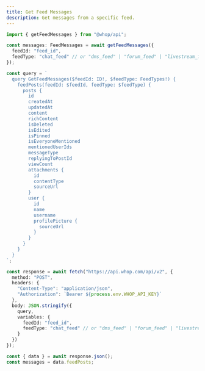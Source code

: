 ```yaml
---
title: Get Feed Messages
description: Get messages from a specific feed.
---
```


<CodeGroup>

```typescript @whop/api
import { getFeedMessages } from "@whop/api";

const messages: FeedMessages = await getFeedMessages({ 
  feedId: "feed_id",
  feedType: "chat_feed" // or "dms_feed" | "forum_feed" | "livestream_feed" | "universal_post" | "user"
});
```

```typescript GraphQL
const query = `
  query GetFeedMessages($feedId: ID!, $feedType: FeedTypes!) {
    feedPosts(feedId: $feedId, feedType: $feedType) {
      posts {
        id
        createdAt
        updatedAt
        content
        richContent
        isDeleted
        isEdited
        isPinned
        isEveryoneMentioned
        mentionedUserIds
        messageType
        replyingToPostId
        viewCount
        attachments {
          id
          contentType
          sourceUrl
        }
        user {
          id
          name
          username
          profilePicture {
            sourceUrl
          }
        }
      }
    }
  }
`;

const response = await fetch("https://api.whop.com/api/v2", {
  method: "POST",
  headers: {
    "Content-Type": "application/json",
    "Authorization": `Bearer ${process.env.WHOP_API_KEY}`
  },
  body: JSON.stringify({
    query,
    variables: {
      feedId: "feed_id",
      feedType: "chat_feed" // or "dms_feed" | "forum_feed" | "livestream_feed" | "universal_post" | "user"
    }
  })
});

const { data } = await response.json();
const messages = data.feedPosts;
```

</CodeGroup> 